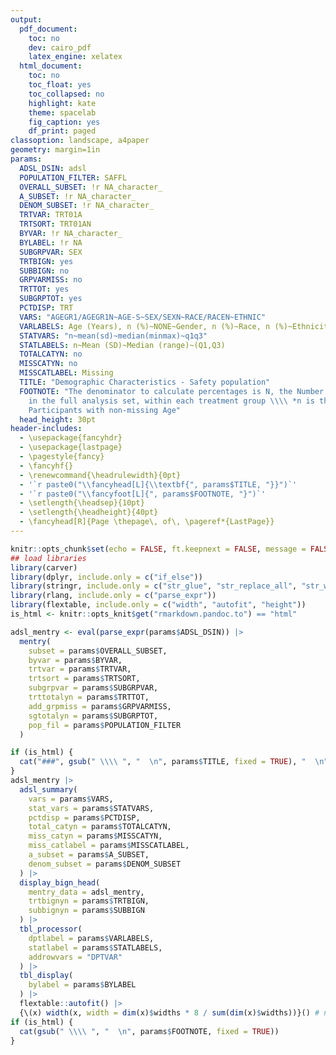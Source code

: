 ```yaml
---
output:
  pdf_document:
    toc: no
    dev: cairo_pdf
    latex_engine: xelatex
  html_document:
    toc: no
    toc_float: yes
    toc_collapsed: no
    highlight: kate
    theme: spacelab
    fig_caption: yes
    df_print: paged
classoption: landscape, a4paper
geometry: margin=1in
params:
  ADSL_DSIN: adsl
  POPULATION_FILTER: SAFFL
  OVERALL_SUBSET: !r NA_character_
  A_SUBSET: !r NA_character_
  DENOM_SUBSET: !r NA_character_
  TRTVAR: TRT01A
  TRTSORT: TRT01AN
  BYVAR: !r NA_character_
  BYLABEL: !r NA
  SUBGRPVAR: SEX
  TRTBIGN: yes
  SUBBIGN: no
  GRPVARMISS: no
  TRTTOT: yes
  SUBGRPTOT: yes
  PCTDISP: TRT
  VARS: "AGEGR1/AGEGR1N~AGE-S~SEX/SEXN~RACE/RACEN~ETHNIC"
  VARLABELS: Age (Years), n (%)~NONE~Gender, n (%)~Race, n (%)~Ethnicity, n (%)
  STATVARS: "n~mean(sd)~median(minmax)~q1q3"
  STATLABELS: n~Mean (SD)~Median (range)~(Q1,Q3)
  TOTALCATYN: no
  MISSCATYN: no
  MISSCATLABEL: Missing
  TITLE: "Demographic Characteristics - Safety population"
  FOOTNOTE: "The denominator to calculate percentages is N, the Number of Participants
    in the full analysis set, within each treatment group \\\\ *n is the Number of
    Participants with non-missing Age"
  head_height: 30pt
header-includes:
  - \usepackage{fancyhdr}
  - \usepackage{lastpage}
  - \pagestyle{fancy}
  - \fancyhf{}
  - \renewcommand{\headrulewidth}{0pt}
  - '`r paste0("\\fancyhead[L]{\\textbf{", params$TITLE, "}}")`'
  - '`r paste0("\\fancyfoot[L]{", params$FOOTNOTE, "}")`'
  - \setlength{\headsep}{10pt}
  - \setlength{\headheight}{40pt}
  - \fancyhead[R]{Page \thepage\, of\, \pageref*{LastPage}}
---
```


```r
knitr::opts_chunk$set(echo = FALSE, ft.keepnext = FALSE, message = FALSE, warning = FALSE)
## load libraries
library(carver)
library(dplyr, include.only = c("if_else"))
library(stringr, include.only = c("str_glue", "str_replace_all", "str_which"))
library(rlang, include.only = c("parse_expr"))
library(flextable, include.only = c("width", "autofit", "height"))
is_html <- knitr::opts_knit$get("rmarkdown.pandoc.to") == "html"
```

```r
adsl_mentry <- eval(parse_expr(params$ADSL_DSIN)) |>
  mentry(
    subset = params$OVERALL_SUBSET,
    byvar = params$BYVAR,
    trtvar = params$TRTVAR,
    trtsort = params$TRTSORT,
    subgrpvar = params$SUBGRPVAR,
    trttotalyn = params$TRTTOT,
    add_grpmiss = params$GRPVARMISS,
    sgtotalyn = params$SUBGRPTOT,
    pop_fil = params$POPULATION_FILTER
  )
```

```r
if (is_html) {
  cat("###", gsub(" \\\\ ", "  \n", params$TITLE, fixed = TRUE), "  \n")
}
adsl_mentry |>
  adsl_summary(
    vars = params$VARS,
    stat_vars = params$STATVARS,
    pctdisp = params$PCTDISP,
    total_catyn = params$TOTALCATYN,
    miss_catyn = params$MISSCATYN,
    miss_catlabel = params$MISSCATLABEL,
    a_subset = params$A_SUBSET,
    denom_subset = params$DENOM_SUBSET
  ) |>
  display_bign_head(
    mentry_data = adsl_mentry,
    trtbignyn = params$TRTBIGN,
    subbignyn = params$SUBBIGN
  ) |>
  tbl_processor(
    dptlabel = params$VARLABELS,
    statlabel = params$STATLABELS,
    addrowvars = "DPTVAR"
  ) |>
  tbl_display(
    bylabel = params$BYLABEL
  ) |>
  flextable::autofit() |>
  {\(x) width(x, width = dim(x)$widths * 8 / sum(dim(x)$widths))}() # nolint
if (is_html) {
  cat(gsub(" \\\\ ", "  \n", params$FOOTNOTE, fixed = TRUE))
}
```

